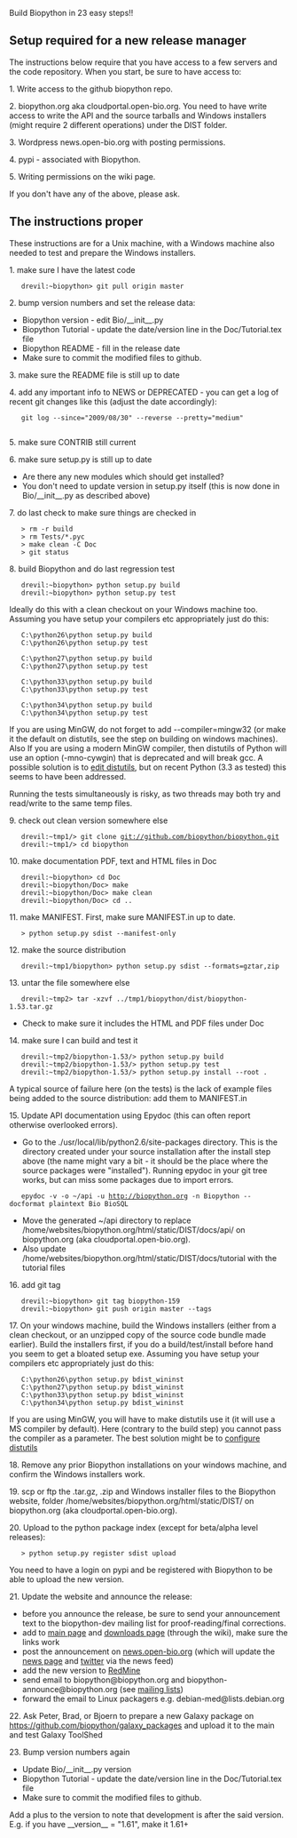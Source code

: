 Build Biopython in 23 easy steps!!


==Setup required for a new release manager==

The instructions below require that you have access to a few servers and the code repository. When you start, be sure to have access to:

1. Write access to the github biopython repo.

2. biopython.org aka cloudportal.open-bio.org. You need to have write access to write the API and the source tarballs and Windows installers (might require 2 different operations) under the DIST folder.

3. Wordpress news.open-bio.org with posting permissions.

4. pypi - associated with Biopython.

5. Writing permissions on the wiki page.

If you don't have any of the above, please ask.

==The instructions proper==

These instructions are for a Unix machine, with a Windows machine also needed to test and prepare the Windows installers.

1. make sure I have the latest code
    drevil:~biopython> git pull origin master

2. bump version numbers and set the release data:
* Biopython version - edit  Bio/__init__.py
* Biopython Tutorial - update the date/version line in the Doc/Tutorial.tex file
* Biopython README - fill in the release date
* Make sure to commit the modified files to github.

3. make sure the README file is still up to date

4. add any important info to NEWS or DEPRECATED - you can get a log of recent git changes like this (adjust the date accordingly):
    git log --since="2009/08/30" --reverse --pretty="medium"
    
5. make sure CONTRIB still current

6. make sure setup.py is still up to date
* Are there any new modules which should get installed?
* You don't need to update version in setup.py itself (this is now done in Bio/__init__.py as described above)

7. do last check to make sure things are checked in
    > rm -r build
    > rm Tests/*.pyc
    > make clean -C Doc
    > git status

8. build Biopython and do last regression test
    drevil:~biopython> python setup.py build 
    drevil:~biopython> python setup.py test

Ideally do this with a clean checkout on your Windows machine too.  Assuming you have setup your compilers etc appropriately just do this:

    C:\python26\python setup.py build
    C:\python26\python setup.py test

    C:\python27\python setup.py build
    C:\python27\python setup.py test

    C:\python33\python setup.py build
    C:\python33\python setup.py test

    C:\python34\python setup.py build
    C:\python34\python setup.py test


If you are using MinGW, do not forget to add  --compiler=mingw32 (or make it the default on distutils, see the step on building on windows machines). Also If you are using a modern MinGW compiler, then distutils of Python will use an option (-mno-cywgin) that is deprecated and will break gcc. A possible solution is to [http://bugs.python.org/issue12641 edit distutils], but on recent Python (3.3 as tested) this seems to have been addressed.

Running the tests simultaneously is risky, as two threads may both try and read/write to the same temp files.

9. check out clean version somewhere else
    drevil:~tmp1/> git clone git://github.com/biopython/biopython.git
    drevil:~tmp1/> cd biopython

10. make documentation PDF, text and HTML files in Doc
    drevil:~biopython> cd Doc
    drevil:~biopython/Doc> make
    drevil:~biopython/Doc> make clean
    drevil:~biopython/Doc> cd ..

11. make MANIFEST. First, make sure MANIFEST.in up to date.
    > python setup.py sdist --manifest-only 

12. make the source distribution
    drevil:~tmp1/biopython> python setup.py sdist --formats=gztar,zip 

13. untar the file somewhere else
    drevil:~tmp2> tar -xzvf ../tmp1/biopython/dist/biopython-1.53.tar.gz
* Check to make sure it includes the HTML and PDF files under Doc

14. make sure I can build and test it
    drevil:~tmp2/biopython-1.53/> python setup.py build
    drevil:~tmp2/biopython-1.53/> python setup.py test
    drevil:~tmp2/biopython-1.53/> python setup.py install --root . 

A typical source of failure here (on the tests) is the lack of example files being added to the source distribution: add them to MANIFEST.in

15. Update API documentation using Epydoc (this can often report otherwise overlooked errors).
* Go to the ./usr/local/lib/python2.6/site-packages directory. This is the directory created under your source installation after the install step above (the name might vary a bit - it should be the place where the source packages were "installed"). Running epydoc in your git tree works, but can miss some packages due to import errors.
    epydoc -v -o ~/api -u http://biopython.org -n Biopython --docformat plaintext Bio BioSQL
* Move the generated ~/api directory to replace /home/websites/biopython.org/html/static/DIST/docs/api/ on biopython.org (aka cloudportal.open-bio.org).
* Also update /home/websites/biopython.org/html/static/DIST/docs/tutorial with the tutorial files
16. add git tag
    drevil:~biopython> git tag biopython-159
    drevil:~biopython> git push origin master --tags

17. On your windows machine, build the Windows installers (either from a clean checkout, or an unzipped copy of the source code bundle made earlier).  Build the installers first, if you do a build/test/install before hand you seem to get a bloated setup exe.  Assuming you have setup your compilers etc appropriately just do this:

    C:\python26\python setup.py bdist_wininst
    C:\python27\python setup.py bdist_wininst
    C:\python33\python setup.py bdist_wininst
    C:\python34\python setup.py bdist_wininst


If you are using MinGW, you will have to make distutils use it (it will use a MS compiler by default). Here (contrary to the build step) you cannot pass the compiler as a parameter. The best solution might be to [http://stackoverflow.com/questions/3297254/how-to-use-mingws-gcc-compiler-when-installing-python-package-using-pip configure distutils]

18. Remove any prior Biopython installations on your windows machine, and confirm the Windows installers work.

19. scp or ftp the .tar.gz, .zip and Windows installer files to the Biopython website, folder /home/websites/biopython.org/html/static/DIST/ on biopython.org (aka cloudportal.open-bio.org).

20. Upload to the python package index (except for beta/alpha level releases):

    > python setup.py register sdist upload

You need to have a login on pypi and be registered with Biopython to be able to upload the new version.

21. Update the website and announce the release:
* before you announce the release, be sure to send your announcement text to the biopython-dev mailing list for proof-reading/final corrections.
* add to [[Main_Page|main page]] and [[Download|downloads page]] (through the wiki), make sure the links work
* post the announcement on [http://news.open-bio.org news.open-bio.org] (which will update the [[News|news page]] and [http://twitter.com/Biopython twitter] via the news feed)
* add the new version to [https://redmine.open-bio.org/projects/biopython RedMine]
* send email to biopython@biopython.org and biopython-announce@biopython.org (see [[Mailing_lists|mailing lists]])
* forward the email to Linux packagers e.g. debian-med@lists.debian.org 

22. Ask Peter, Brad, or Bjoern to prepare a new Galaxy package on https://github.com/biopython/galaxy_packages and upload it to the main and test Galaxy ToolShed

23. Bump version numbers again
* Update Bio/__init__.py version
* Biopython Tutorial - update the date/version line in the Doc/Tutorial.tex file
* Make sure to commit the modified files to github.

Add a plus to the version to note that development is after the said version. E.g. if you have __version__ = "1.61", make it 1.61+